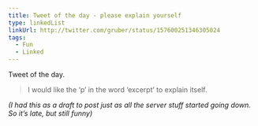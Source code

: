 ```yaml
---
title: Tweet of the day - please explain yourself
type: linkedList
linkUrl: http://twitter.com/gruber/status/157600251346305024
tags:
  - Fun
  - Linked
---
```


Tweet of the day.

> I would like the ‘p’ in the word ‘excerpt’ to explain itself.

_(I had this as a draft to post just as all the server stuff started going down. So it’s late, but still funny)_
